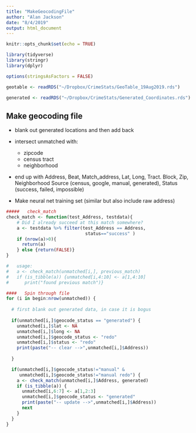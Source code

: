 ```yaml
---
title: "MakeGeocodingFile"
author: "Alan Jackson"
date: "8/4/2019"
output: html_document
---
```


```r
knitr::opts_chunk$set(echo = TRUE)

library(tidyverse)
library(stringr)
library(dplyr)

options(stringsAsFactors = FALSE)

geotable <- readRDS("~/Dropbox/CrimeStats/GeoTable_19Aug2019.rds")

generated <- readRDS("~/Dropbox/CrimeStats/Generated_Coordinates.rds")

```

## Make geocoding file

  * blank out generated locations and then add back
   
  * intersect unmatched with:
      + zipcode
      + census tract
      + neighborhood
  * end up with Address, Beat, Match_address, Lat, Long, Tract. Block, Zip, Neighborhood
     Source (census, google, manual, generated), Status (success, failed, impossible)
     
  * Make neural net training set (similar but also include raw address)


```r

#####   check_match
check_match <- function(test_Address, testdata){
    # Did I already succeed at this match somewhere?
    a <- testdata %>% filter(test_Address == Address,
                              status=="success" )
    if (nrow(a)>0){
      return(a)
    } else {return(FALSE)}
}

#   usage:
#   a <- check_match(unmatched[i,], previous_match)
#   if (is_tibble(a)) {unmatched[i,4:10] <- a[1,4:10]
#      print("found previous match")}

####   Spin through file
for (i in begin:nrow(unmatched)) {
  
  # first blank out generated data, in case it is bogus
  
  if(unmatched[i,]$geocode_status == "generated") {
    unmatched[i,]$lat <- NA
    unmatched[i,]$long <- NA
    unmatched[i,]$geocode_status <- "redo"
    unmatched[i,]$status <- "redo"
    print(paste("-- clear -->",unmatched[i,]$Address))
    
  }

  if(unmatched[i,]$geocode_status!="manual" &
     unmatched[i,]$geocode_status!="manual redo") {
    a <- check_match(unmatched[i,]$Address, generated)
    if (is_tibble(a)) {
      unmatched[i,6:7] <- a[1,2:3]
      unmatched[i,]$geocode_status <- "generated"
      print(paste("-- update -->",unmatched[i,]$Address))
      next
    }
  }
}



```

